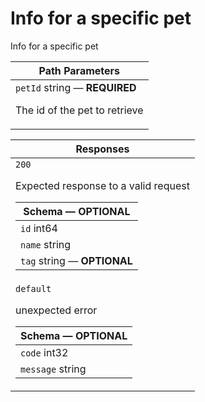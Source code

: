 # Info for a specific pet



Info for a specific pet

<table style={{"display":"table","width":"100%"}}><thead><tr><th style={{"textAlign":"left"}}>Path Parameters</th></tr></thead><tbody><tr><td><code>petId</code><span style={{"opacity":"0.6"}}> string</span><span style={{"opacity":"0.6"}}> — </span><strong style={{"fontSize":"var(--ifm-code-font-size)","color":"var(--openapi-required)"}}> REQUIRED</strong><div style={{"marginTop":"var(--ifm-table-cell-padding)"}}>

The id of the pet to retrieve

</div></td></tr></tbody></table><table style={{"display":"table","width":"100%"}}><thead><tr><th style={{"textAlign":"left"}}>Responses</th></tr></thead><tbody><tr><td><div style={{"display":"flex"}}><div style={{"marginRight":"var(--ifm-table-cell-padding)"}}><code>200</code></div><div>

Expected response to a valid request

</div></div><div><table style={{"display":"table","width":"100%","marginTop":"var(--ifm-table-cell-padding)","marginBottom":"0px"}}><thead><tr><th style={{"textAlign":"left"}}>Schema <span style={{"opacity":"0.6"}}> — </span><strong style={{"fontSize":"var(--ifm-code-font-size)","color":"var(--openapi-optional)"}}> OPTIONAL</strong><div></div></th></tr></thead><tbody><tr><td><code>id</code><span style={{"opacity":"0.6"}}> int64</span></td></tr><tr><td><code>name</code><span style={{"opacity":"0.6"}}> string</span></td></tr><tr><td><code>tag</code><span style={{"opacity":"0.6"}}> string</span><span style={{"opacity":"0.6"}}> — </span><strong style={{"fontSize":"var(--ifm-code-font-size)","color":"var(--openapi-optional)"}}> OPTIONAL</strong></td></tr></tbody></table></div></td></tr><tr><td><div style={{"display":"flex"}}><div style={{"marginRight":"var(--ifm-table-cell-padding)"}}><code>default</code></div><div>

unexpected error

</div></div><div><table style={{"display":"table","width":"100%","marginTop":"var(--ifm-table-cell-padding)","marginBottom":"0px"}}><thead><tr><th style={{"textAlign":"left"}}>Schema <span style={{"opacity":"0.6"}}> — </span><strong style={{"fontSize":"var(--ifm-code-font-size)","color":"var(--openapi-optional)"}}> OPTIONAL</strong><div></div></th></tr></thead><tbody><tr><td><code>code</code><span style={{"opacity":"0.6"}}> int32</span></td></tr><tr><td><code>message</code><span style={{"opacity":"0.6"}}> string</span></td></tr></tbody></table></div></td></tr></tbody></table>